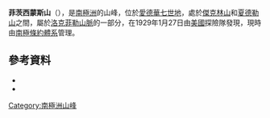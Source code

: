 {{coord|77|54|S|154|55|W|source:GNIS|display=title}}

'''菲茨西蒙斯山'''（{{lang-en|Mount Fitzsimmons}}），是[[南極洲|南極洲]]的山峰，位於[[愛德華七世地|愛德華七世地]]，處於[[傑克林山|傑克林山]]和[[夏德勒山|夏德勒山]]之間，屬於[[洛克菲勒山脈|洛克菲勒山脈]]的一部分，在1929年1月27日由[[美國|美國]]探險隊發現，現時由[[南極條約體系|南極條約體系]]管理。

==參考資料==
*{{cite gnis | type = antarid | id = 4971| name = Fitzsimmons, Mount | accessdate = 2012-03-26}}
*{{usgs-gazetteer|id=4971|name=Fitzsimmons, Mount}}

{{Antarctica-geo-stub}}
[[Category:南極洲山峰|Category:南極洲山峰]]